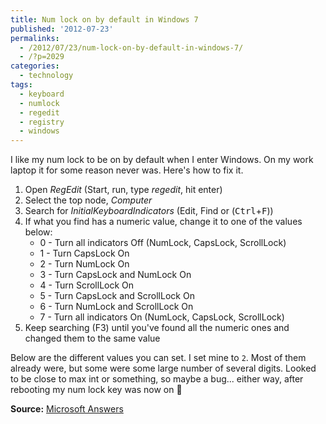 ---
title: Num lock on by default in Windows 7
published: '2012-07-23'
permalinks:
  - /2012/07/23/num-lock-on-by-default-in-windows-7/
  - /?p=2029
categories:
  - technology
tags:
  - keyboard
  - numlock
  - regedit
  - registry
  - windows
---

I like my num lock to be on by default when I enter Windows. On my work laptop it for some reason never was. Here's how to fix it.

1. Open _RegEdit_ (Start, run, type _regedit_, hit enter)
1. Select the top node, _Computer_
1. Search for _InitialKeyboardIndicators_ (Edit, Find or (<kbd>Ctrl</kbd>+<kbd>F</kbd>))
1. If what you find has a numeric value, change it to one of the values below:
   - 0 - Turn all indicators Off (NumLock, CapsLock, ScrollLock)
   - 1 - Turn CapsLock On
   - 2 - Turn NumLock On
   - 3 - Turn CapsLock and NumLock On
   - 4 - Turn ScrollLock On
   - 5 - Turn CapsLock and ScrollLock On
   - 6 - Turn NumLock and ScrollLock On
   - 7 - Turn all indicators On (NumLock, CapsLock, ScrollLock)
1. Keep searching (F3) until you've found all the numeric ones and changed them to the same value

Below are the different values you can set. I set mine to `2`. Most of them already were, but some were some large number of several digits. Looked to be close to max int or something, so maybe a bug... either way, after rebooting my num lock key was now on 🙂

**Source:** [Microsoft Answers](http://answers.microsoft.com/en-us/windows/forum/windows_7-hardware/want-to-set-num-lock-to-be-on-and-active-at/7b48ae6f-fa9c-4bc2-8359-81e0c5e5d6a2)
